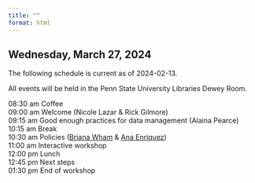 ```yaml
---
title: ""
format: html
---
```


## Wednesday, March 27, 2024

The following schedule is current as of 2024-02-13.

All events will be held in the Penn State University Libraries Dewey Room.

08:30 am Coffee</br>
09:00 am Welcome (Nicole Lazar & Rick Gilmore)</br>
09:15 am Good enough practices for data management (Alaina Pearce)</br>
10:15 am Break</br>
10:30 am Policies ([Briana Wham](people.qmd#briana-wham) & [Ana Enriquez](people.qmd$ana-enriquez))</br>
11:00 am Interactive workshop</br>
12:00 pm Lunch</br>
12:45 pm Next steps</br>
01:30 pm End of workshop
